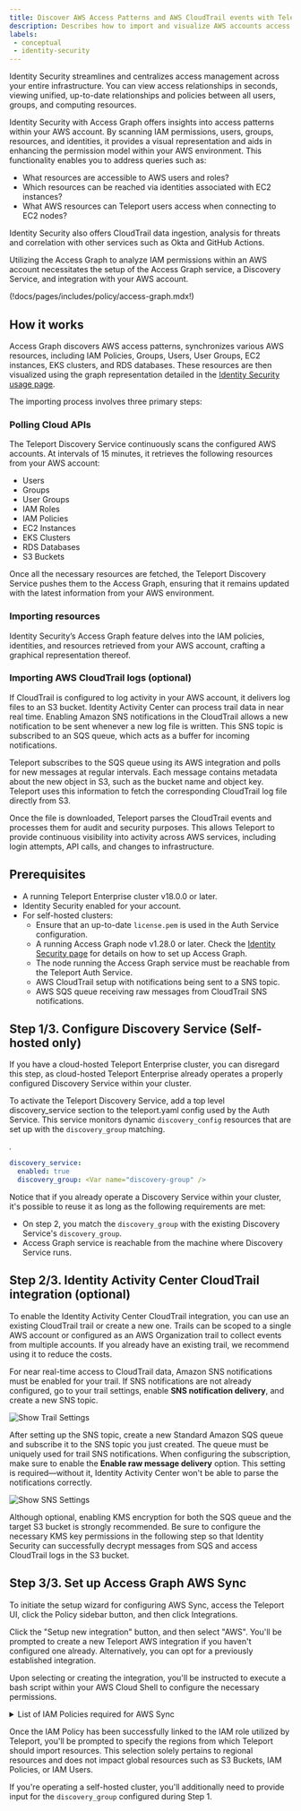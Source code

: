 ```yaml
---
title: Discover AWS Access Patterns and AWS CloudTrail events with Teleport Identity Security
description: Describes how to import and visualize AWS accounts access patterns using Identity Security and Access Graph.
labels:
 - conceptual
 - identity-security
---
```


Identity Security streamlines and centralizes access management across your entire infrastructure. You can view access relationships in seconds,
viewing unified, up-to-date relationships and policies between all users, groups, and computing resources.

Identity Security with Access Graph offers insights into access patterns within your AWS account. By scanning IAM
permissions, users, groups, resources, and identities, it provides a visual representation and aids in
enhancing the permission model within your AWS environment. This functionality enables you to address queries such as:

- What resources are accessible to AWS users and roles?
- Which resources can be reached via identities associated with EC2 instances?
- What AWS resources can Teleport users access when connecting to EC2 nodes?

Identity Security also offers CloudTrail data ingestion, analysis for threats and correlation with
other services such as Okta and GitHub Actions.

Utilizing the Access Graph to analyze IAM permissions within an AWS account necessitates the setup of the Access Graph
service, a Discovery Service, and integration with your AWS account.

(!docs/pages/includes/policy/access-graph.mdx!)

## How it works

Access Graph discovers AWS access patterns, synchronizes various AWS resources,
including IAM Policies, Groups, Users, User Groups, EC2 instances, EKS clusters, and RDS databases.
These resources are then visualized using the graph representation detailed in the
[Identity Security usage page](../policy-how-to-use.mdx).

The importing process involves three primary steps:

### Polling Cloud APIs

The Teleport Discovery Service continuously scans the configured AWS accounts.
At intervals of 15 minutes, it retrieves the following resources from your AWS account:

- Users
- Groups
- User Groups
- IAM Roles
- IAM Policies
- EC2 Instances
- EKS Clusters
- RDS Databases
- S3 Buckets

Once all the necessary resources are fetched, the Teleport Discovery Service pushes them to the
Access Graph, ensuring that it remains updated with the latest information from your AWS environment.

### Importing resources

Identity Security’s Access Graph feature delves into the IAM policies, identities,
and resources retrieved from your AWS account, crafting a
graphical representation thereof.


### Importing AWS CloudTrail logs (optional)

If CloudTrail is configured to log activity in your AWS account, it delivers log files to an S3 bucket.
Identity Activity Center can process trail data in near real time. Enabling Amazon SNS notifications
in the CloudTrail allows a new notification to be sent whenever a new log file is written.
This SNS topic is subscribed to an SQS queue, which acts as a buffer for incoming notifications.

Teleport subscribes to the SQS queue using its AWS integration and polls for new messages at regular
intervals. Each message contains metadata about the new object in S3, such as the bucket name and
object key. Teleport uses this information to fetch the corresponding CloudTrail log file directly
from S3.

Once the file is downloaded, Teleport parses the CloudTrail events and processes them for audit and
security purposes. This allows Teleport to provide continuous visibility into activity across AWS
services, including login attempts, API calls, and changes to infrastructure.

## Prerequisites

- A running Teleport Enterprise cluster v18.0.0 or later.
- Identity Security enabled for your account.
- For self-hosted clusters:
  - Ensure that an up-to-date `license.pem` is used in the Auth Service configuration.
  - A running Access Graph node v1.28.0 or later.
Check the [Identity Security page](../teleport-policy.mdx) for details on
how to set up Access Graph.
  - The node running the Access Graph service must be reachable from the Teleport Auth Service.
  - AWS CloudTrail setup with notifications being sent to a SNS topic.
  - AWS SQS queue receiving raw messages from CloudTrail SNS notifications.

## Step 1/3. Configure Discovery Service (Self-hosted only)

<Admonition type="warning">

If you have a cloud-hosted Teleport Enterprise cluster, you can disregard
this step, as cloud-hosted Teleport Enterprise already operates a properly configured
Discovery Service within your cluster.
</Admonition>

To activate the Teleport Discovery Service, add a top level discovery_service section to the teleport.yaml
config used by the Auth Service. This service monitors dynamic `discovery_config` resources that are set up
with the `discovery_group` matching.

<Var name="discovery-group" />.
```yaml
discovery_service:
  enabled: true
  discovery_group: <Var name="discovery-group" />
```

Notice that if you already operate a Discovery Service within your cluster,
it's possible to reuse it as long as the following requirements are met:

- On step 2, you match the `discovery_group` with the existing Discovery Service's
`discovery_group`.
- Access Graph service is reachable from the machine where Discovery Service runs.

## Step 2/3. Identity Activity Center CloudTrail integration (optional)

To enable the Identity Activity Center CloudTrail integration, you can use an existing
CloudTrail trail or create a new one. Trails can be scoped to a single AWS account or
configured as an AWS Organization trail to collect events from multiple accounts.
If you already have an existing trail, we recommend using it to reduce the costs.

For near real-time access to CloudTrail data, Amazon SNS notifications must be enabled for
your trail. If SNS notifications are not already configured, go to your trail settings,
enable **SNS notification delivery**, and create a new SNS topic.

![Show Trail Settings](../../../img/access-graph/aws/trail-settings.png)

After setting up the SNS topic, create a new Standard Amazon SQS queue and subscribe it
to the SNS topic you just created. The queue must be uniquely used for trail SNS notifications.
When configuring the subscription, make sure to enable
the **Enable raw message delivery** option. This setting is required—without it, Identity
Activity Center won't be able to parse the notifications correctly.

![Show SNS Settings](../../../img/access-graph/aws/sns-settings.png)

Although optional, enabling KMS encryption for both the SQS queue and the target S3 bucket
is strongly recommended. Be sure to configure the necessary KMS key permissions in the
following step so that Identity Security can successfully decrypt messages from SQS
and access CloudTrail logs in the S3 bucket.

## Step 3/3. Set up Access Graph AWS Sync

To initiate the setup wizard for configuring AWS Sync, access the Teleport UI,
click the Policy sidebar button, and then click Integrations.

Click the "Setup new integration" button, and then select "AWS". You'll be prompted
to create a new Teleport AWS integration if you haven't configured one already.
Alternatively, you can opt for a previously established integration.

Upon selecting or creating the integration, you'll be instructed to execute a
bash script within your AWS Cloud Shell to configure the necessary permissions.

<details>
<summary>List of IAM Policies required for AWS Sync</summary>

The policy is designed with a set of read-only actions, enabling Teleport
to access and retrieve information from resources within your AWS Account.

The IAM policy includes the following directives:


```json
{
  "Version": "2012-10-17",
  "Statement": [
    {
      "Effect": "Allow",
      "Action": [
        "ec2:DescribeInstances",
        "ec2:DescribeImages",
        "ec2:DescribeTags",
        "ec2:DescribeSnapshots",
        "ec2:DescribeKeyPairs",

        "eks:ListClusters",
        "eks:DescribeCluster",
        "eks:ListAccessEntries",
        "eks:ListAccessPolicies",
        "eks:ListAssociatedAccessPolicies",
        "eks:DescribeAccessEntry",

        "rds:DescribeDBInstances",
        "rds:DescribeDBClusters",
        "rds:ListTagsForResource",
        "rds:DescribeDBProxies",

        "dynamodb:ListTables",
        "dynamodb:DescribeTable",

        "redshift:DescribeClusters",
        "redshift:Describe*",

        "s3:ListAllMyBuckets",
        "s3:GetBucketPolicy",
        "s3:ListBucket",
        "s3:GetBucketLocation",
        "s3:GetBucketTagging",
        "s3:GetBucketPolicyStatus",
        "s3:GetBucketAcl",

        "iam:ListUsers",
        "iam:GetUser",
        "iam:ListRoles",
        "iam:ListGroups",
        "iam:ListPolicies",
        "iam:ListGroupsForUser",
        "iam:ListInstanceProfiles",
        "iam:ListUserPolicies",
        "iam:GetUserPolicy",
        "iam:ListAttachedUserPolicies",
        "iam:ListGroupPolicies",
        "iam:GetGroupPolicy",
        "iam:ListAttachedGroupPolicies",
        "iam:GetPolicy",
        "iam:GetPolicyVersion",
        "iam:ListRolePolicies",
        "iam:ListAttachedRolePolicies",
        "iam:GetRolePolicy",
        "iam:ListSAMLProviders",
        "iam:GetSAMLProvider",
        "iam:ListOpenIDConnectProviders",
        "iam:GetOpenIDConnectProvider"
      ],
      "Resource": "*"
    }
  ]
}

```

If Identity Activity Center is enabled, two extra configurations are required:

- <Var name="aws-sqs-queue"/>: The ARN of the Amazon SQS queue subscribed to the SNS topic that receives CloudTrail notifications.
- <Var name="aws-s3-trail-bucket"/>: The arn of the Amazon S3 bucket where CloudTrail delivers its log files.
- <Var name="aws-sqs-kms-queue-key"/>: The ARN of the AWS KMS key used to encrypt messages in the SQS queue.
- <Var name="aws-s3-kms-key"/>: The ARN of the AWS KMS key used to encrypt objects in the S3 bucket that stores CloudTrail logs.

```json
{
  "Version": "2012-10-17",
  "Statement": [
    {
      "Effect": "Allow",
      "Action": [
        "sqs:ReceiveMessage",
        "sqs:DeleteMessage",
        "sqs:SendMessage"
      ],
      "Resource": "<Var name="aws-sqs-queue"/>"
    },
    {
      "Effect": "Allow",
      "Action": [
        "s3:GetObject",
        "s3:GetObjectVersion",
        "s3:ListBucket",
        "s3:ListBucketVersions",
        "s3:GetBucketLocation"
      ],
      "Resource": "<Var name="aws-s3-trail-bucket"/>"
    },
    {
      "Effect": "Allow",
      "Action": [
          "kms:Decrypt",
          "kms:DescribeKey",
          "kms:GenerateDataKey",
          "kms:GenerateDataKeyWithoutPlaintext",
      ],
      "Resources": [
        "<Var name="aws-sqs-kms-queue-key"/>",
        "<Var name="aws-s3-kms-key"/>",
      ]
    }
  ]
}
```
</details>


Once the IAM Policy has been successfully linked to the IAM role
utilized by Teleport, you'll be prompted to specify the regions from
which Teleport should import resources. This selection solely pertains
to regional resources and does not impact global resources such as S3
Buckets, IAM Policies, or IAM Users.

If you're operating a self-hosted cluster, you'll additionally need to
provide input for the `discovery_group` configured during Step 1.

